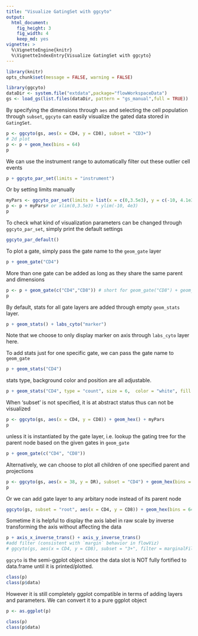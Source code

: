 ```yaml
---
title: "Visualize GatingSet with ggcyto"
output:
  html_document:
    fig_height: 3
    fig_width: 4
    keep_md: yes
vignette: >    
  %\VignetteEngine{knitr}
  %\VignetteIndexEntry{Visualize GatingSet with ggcyto}        
---
```


```r
library(knitr)
opts_chunk$set(message = FALSE, warning = FALSE)
```


```r
library(ggcyto)
dataDir <- system.file("extdata",package="flowWorkspaceData")
gs <- load_gs(list.files(dataDir, pattern = "gs_manual",full = TRUE))
```

By specifying the dimensions through `aes` and selecting the cell population through `subset`, `ggcyto` can easily visualize the gated data stored in `GatingSet`.
```r
p <- ggcyto(gs, aes(x = CD4, y = CD8), subset = "CD3+") 
# 2d plot 
p <- p + geom_hex(bins = 64)
p
```

We can use the instrument range to automatically filter out these outlier cell events
```r
p + ggcyto_par_set(limits = "instrument")
```

Or by setting limits manually
```r
myPars <- ggcyto_par_set(limits = list(x = c(0,3.5e3), y = c(-10, 4.1e3)))
p <- p + myPars# or xlim(0,3.5e3) + ylim(-10, 4e3) 
p
```

To check what kind of visualization parameters can be changed through `ggcyto_par_set`, simply print the default settings
```r
ggcyto_par_default()
```

To plot a gate, simply pass the gate name to the `geom_gate` layer
```r
p + geom_gate("CD4")
```


More than one gate can be added as long as they share the same parent and dimensions
```r
p <- p + geom_gate(c("CD4","CD8")) # short for geom_gate("CD8") + geom_gate("CD4")
p
```

By default, stats for all gate layers are added through empty `geom_stats` layer. 
```r
p + geom_stats() + labs_cyto("marker")
```

Note that we choose to only display marker on axis through `labs_cyto` layer here.

To add stats just for one specific gate, we can pass the gate name to `geom_gate`
```r
p + geom_stats("CD4")
```

stats type, background color and position are all adjustable.
```r
p + geom_stats("CD4", type = "count", size = 6,  color = "white", fill = "black", adjust = 0.3)
```

When 'subset' is not specified, it is at abstract status thus can not be visualized 
```r
p <- ggcyto(gs, aes(x = CD4, y = CD8)) + geom_hex() + myPars
p
```

unless it is instantiated by the gate layer, i.e. lookup the gating tree for the parent node based on the given gates in `geom_gate`
```r
p + geom_gate(c("CD4", "CD8"))
```


Alternatively, we can choose to plot all children of one specified parent and projections
```r
p <- ggcyto(gs, aes(x = 38, y = DR), subset = "CD4") + geom_hex(bins = 64) + geom_gate() + geom_stats()
p
```


Or we can add gate layer to any arbitary node instead of its parent node
```r
ggcyto(gs, subset = "root", aes(x = CD4, y = CD8)) + geom_hex(bins = 64) + geom_gate("CD4") + myPars
```


Sometime it is helpful to display the axis label in raw scale by inverse transforming the axis without affecting the data
```r
p + axis_x_inverse_trans() + axis_y_inverse_trans()
#add filter (consistent with `margin` behavior in flowViz)
# ggcyto(gs, aes(x = CD4, y = CD8), subset = "3+", filter = marginalFilter)  + geom_hex(bins = 32, na.rm = T)
```

`ggcyto` is the semi-ggplot object since the data slot is NOT fully fortified to data.frame until it is printed/plotted.
```r
class(p)
class(p$data)
```

However it is still completely ggplot compatible in terms of adding layers and parameters.
We can convert it to a pure ggplot object
```r
p <- as.ggplot(p)

class(p)
class(p$data)
```




